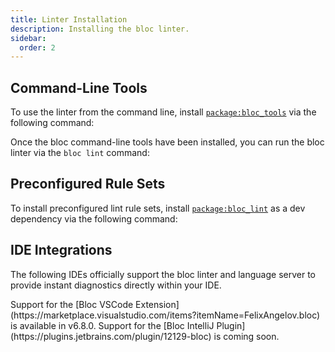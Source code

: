 ```yaml
---
title: Linter Installation
description: Installing the bloc linter.
sidebar:
  order: 2
---
```



## Command-Line Tools

To use the linter from the command line, install
[`package:bloc_tools`](https://pub.dev/packages/bloc_tools) via the following
command:

<InstallBlocToolsSnippet />

Once the bloc command-line tools have been installed, you can run the bloc
linter via the `bloc lint` command:

<BlocToolsLintHelpOutputSnippet />

## Preconfigured Rule Sets

To install preconfigured lint rule sets, install
[`package:bloc_lint`](https://pub.dev/packages/bloc_lint) as a dev dependency
via the following command:

<InstallBlocLintSnippet />

## IDE Integrations

The following IDEs officially support the bloc linter and language server to
provide instant diagnostics directly within your IDE.

<CardGrid>
	<Card title="VSCode" icon="vscode">
		Support for the [Bloc VSCode
		Extension](https://marketplace.visualstudio.com/items?itemName=FelixAngelov.bloc)
		is available in v6.8.0.
	</Card>
	<Card title="IntelliJ" icon="jetbrains">
		Support for the [Bloc IntelliJ
		Plugin](https://plugins.jetbrains.com/plugin/12129-bloc) is coming soon.
	</Card>
</CardGrid>
